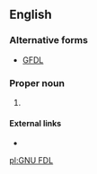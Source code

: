 ==English==

===Alternative forms===
* [[GFDL#English|GFDL]]

===Proper noun===
{{en-proper noun}}

# {{initialism of|{{pedlink|GNU Free Documentation License}}|lang=en}}

====External links====
* {{projectlink|wikipedia}}
[[pl:GNU FDL]]